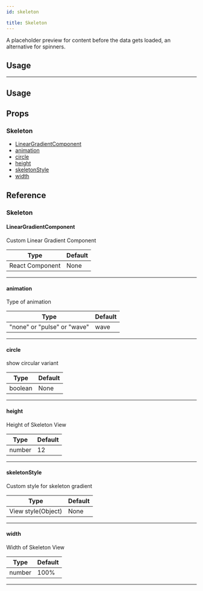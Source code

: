```yaml
---
id: skeleton

title: Skeleton
---
```






A placeholder preview for content before the data gets loaded, an alternative for spinners.

## Usage

---

<Skeleton variant="circular" width={40} height={40} />

<Skeleton variant="rectangular" width={210} height={118} />

## Usage

<Usage />

## Props

### Skeleton

- [LinearGradientComponent](#lineargradientcomponent)
- [animation](#animation)
- [circle](#circle)
- [height](#height)
- [skeletonStyle](#skeletonstyle)
- [width](#width)

## Reference

### Skeleton

#### LinearGradientComponent

Custom Linear Gradient Component

| Type            | Default |
| --------------- | ------- |
| React Component | None    |

---

#### animation

Type of animation

| Type                        | Default |
| --------------------------- | ------- |
| "none" or "pulse" or "wave" | wave    |

---

#### circle

show circular variant

| Type    | Default |
| ------- | ------- |
| boolean | None    |

---

#### height

Height of Skeleton View

| Type   | Default |
| ------ | ------- |
| number | 12      |

---

#### skeletonStyle

Custom style for skeleton gradient

| Type               | Default |
| ------------------ | ------- |
| View style(Object) | None    |

---

#### width

Width of Skeleton View

| Type   | Default |
| ------ | ------- |
| number | 100%    |

---
